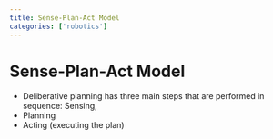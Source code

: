 ```yaml
---
title: Sense-Plan-Act Model
categories: ['robotics']
---
```


# Sense-Plan-Act Model
- Deliberative planning has three main steps that are performed in sequence: Sensing,
- Planning
- Acting (executing the plan)



